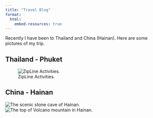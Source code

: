 ```yaml
---
title: "Travel Blog"
format:
  html:
    embed-resources: true
---
```

Recently I have been to Thailand and China (Hainan). Here are some pictures of my trip.

## Thailand - Phuket

![ZipLine Activities.](images/phuketzipline.jpg){fig-align="center"}

## China - Hainan

![The scenic stone cave of Hainan.](images/stone_Cave.jpg){fig-align="center"}
![The top of Volcano mountain in Hainan.](images/climbmountain.jpg){fig-align="center"}